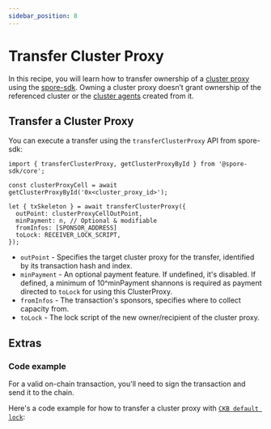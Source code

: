 ```yaml
---
sidebar_position: 8
---
```



# Transfer Cluster Proxy

In this recipe, you will learn how to transfer ownership of a [cluster proxy](/glossary/terms#cluster-proxy) using the [spore-sdk](https://docs.spore.pro/resources/spore-sdk). Owning a cluster proxy doesn’t grant ownership of the referenced cluster or the [cluster agents](/glossary/terms#cluster-agent) created from it.

## Transfer a Cluster Proxy

You can execute a transfer using the `transferClusterProxy` API from spore-sdk:

```tsx
import { transferClusterProxy, getClusterProxyById } from '@spore-sdk/core';

const clusterProxyCell = await getClusterProxyById('0x<cluster_proxy_id>');

let { txSkeleton } = await transferClusterProxy({
  outPoint: clusterProxyCellOutPoint,
  minPayment: n, // Optional & modifiable
  fromInfos: [SPONSOR_ADDRESS]
  toLock: RECEIVER_LOCK_SCRIPT,
});
```

- `outPoint` - Specifies the target cluster proxy for the transfer, identified by its transaction hash and index.
- `minPayment` - An optional payment feature. If undefined, it's disabled. If defined, a minimum of 10^minPayment shannons is required as payment directed to `toLock` for using this ClusterProxy.
- `fromInfos` - The transaction's sponsors, specifies where to collect capacity from.
- `toLock` - The lock script of the new owner/recipient of the cluster proxy.

## Extras

### Code example

For a valid on-chain transaction, you'll need to sign the transaction and send it to the chain.

Here's a code example for how to transfer a cluster proxy with [`CKB default lock`](https://github.com/nervosnetwork/ckb-system-scripts/blob/master/c/secp256k1_blake160_sighash_all.c):

<EmbedCard
  title="transferClusterProxy.ts"
  href="https://github.com/sporeprotocol/spore-sdk/blob/beta/examples/secp256k1/apis/transferClusterProxy.ts"
  description="Transfer a Cluster Proxy "
  className="margin-top--sm"
/>

